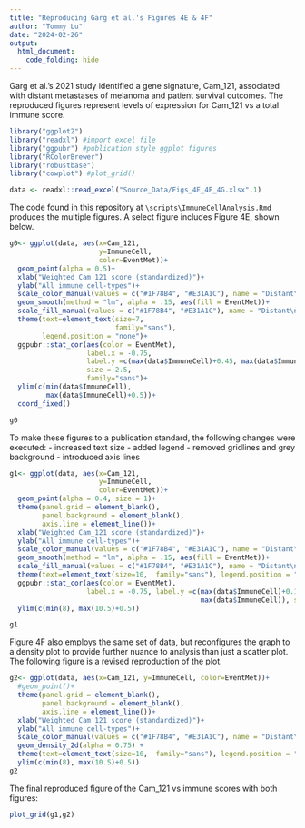 ```yaml
---
title: "Reproducing Garg et al.'s Figures 4E & 4F"
author: "Tommy Lu"
date: "2024-02-26"
output:
  html_document:
    code_folding: hide
---
```


Garg et al.'s 2021 study identified a gene signature, Cam_121, associated with distant metastases of melanoma and patient survival outcomes. The reproduced figures represent levels of expression for Cam_121 vs a total immune score.

```r
library("ggplot2")
library("readxl") #import excel file
library("ggpubr") #publication style ggplot figures
library("RColorBrewer") 
library("robustbase")
library("cowplot") #plot_grid()

data <- readxl::read_excel("Source_Data/Figs_4E_4F_4G.xlsx",1)
```

The code found in this repository at `\scripts\ImmuneCellAnalysis.Rmd` produces the multiple figures. A select figure includes Figure 4E, shown below.

```r
g0<- ggplot(data, aes(x=Cam_121,
                      y=ImmuneCell,
                      color=EventMet))+
  geom_point(alpha = 0.5)+
  xlab("Weighted Cam_121 score (standardized)")+
  ylab("All immune cell-types")+
  scale_color_manual(values = c("#1F78B4", "#E31A1C"), name = "Distant\nmetastases")+
  geom_smooth(method = "lm", alpha = .15, aes(fill = EventMet))+
  scale_fill_manual(values = c("#1F78B4", "#E31A1C"), name = "Distant\nmetastases")+
  theme(text=element_text(size=7, 
                          family="sans"),
        legend.position = "none")+
  ggpubr::stat_cor(aes(color = EventMet),
                   label.x = -0.75,
                   label.y =c(max(data$ImmuneCell)+0.45, max(data$ImmuneCell)+0.1),
                   size = 2.5,
                   family="sans")+
  ylim(c(min(data$ImmuneCell),
         max(data$ImmuneCell)+0.5))+
  coord_fixed()

g0
```

To make these figures to a publication standard, the following changes were executed:
- increased text size
- added legend
- removed gridlines and grey background
- introduced axis lines

```r
g1<- ggplot(data, aes(x=Cam_121,
                      y=ImmuneCell,
                      color=EventMet))+
  geom_point(alpha = 0.4, size = 1)+
  theme(panel.grid = element_blank(), 
        panel.background = element_blank(), 
        axis.line = element_line())+
  xlab("Weighted Cam_121 score (standardized)")+
  ylab("All immune cell-types")+
  scale_color_manual(values = c("#1F78B4", "#E31A1C"), name = "Distant\nmetastases")+
  geom_smooth(method = "lm", alpha = .15, aes(fill = EventMet))+
  scale_fill_manual(values = c("#1F78B4", "#E31A1C"), name = "Distant\nmetastases")+
  theme(text=element_text(size=10,  family="sans"), legend.position = "top")+
  ggpubr::stat_cor(aes(color = EventMet), 
                   label.x = -0.75, label.y =c(max(data$ImmuneCell)+0.15, 
                                               max(data$ImmuneCell)), size = 2.5, family="sans")+
  ylim(c(min(8), max(10.5)+0.5))

g1 
```

Figure 4F also employs the same set of data, but reconfigures the graph to a density plot to provide further nuance to analysis than just a scatter plot. The following figure is a revised reproduction of the plot.

```r
g2<- ggplot(data, aes(x=Cam_121, y=ImmuneCell, color=EventMet))+
  #geom_point()+
  theme(panel.grid = element_blank(), 
        panel.background = element_blank(), 
        axis.line = element_line())+
  xlab("Weighted Cam_121 score (standardized)")+
  ylab("All immune cell-types")+
  scale_color_manual(values = c("#1F78B4", "#E31A1C"), name = "Distant\nmetastases")+
  geom_density_2d(alpha = 0.75) +
  theme(text=element_text(size=10,  family="sans"), legend.position = "top")+
  ylim(c(min(8), max(10.5)+0.5))
g2
```

The final reproduced figure of the Cam_121 vs immune scores with both figures:

```r
plot_grid(g1,g2)
```

